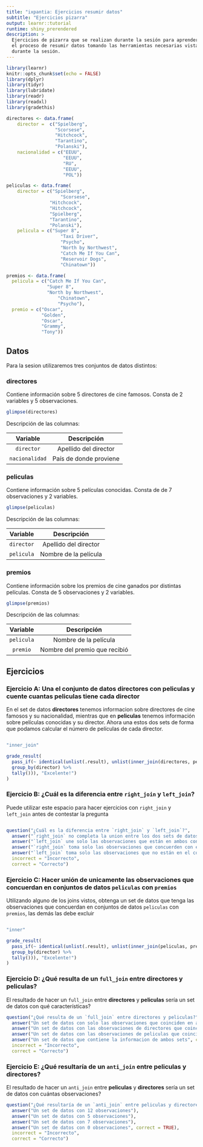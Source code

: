```yaml
---
title: "ixpantia: Ejercicios resumir datos"
subtitle: "Ejercicios pizarra"
output: learnr::tutorial
runtime: shiny_prerendered
description: >
  Ejercicios de pizarra que se realizan durante la sesión para aprender sobre
  el proceso de resumir datos tomando las herramientas necesarias vistas
  durante la sesión.
---
```


```r
library(learnr)
knitr::opts_chunk$set(echo = FALSE)
library(dplyr)
library(tidyr)
library(lubridate)
library(readr)
library(readxl)
library(gradethis)

directores <- data.frame(   
    director =  c("Spielberg",
                  "Scorsese",
                  "Hitchcock",
                  "Tarantino",
                  "Polanski"),    
    nacionalidad = c("EEUU",
                     "EEUU",
                     "RU",
                     "EEUU",
                     "POL"))

peliculas <- data.frame(    
    director = c("Spielberg",
		            "Scorsese",
                "Hitchcock",
              	"Hitchcock",
                "Spielberg",
                "Tarantino",
                "Polanski"),    
    pelicula = c("Super 8",
    		        "Taxi Driver",
    		        "Psycho",
    		        "North by Northwest",
    		        "Catch Me If You Can",
    		        "Reservoir Dogs",
    		        "Chinatown"))

premios <- data.frame(
  pelicula = c("Catch Me If You Can",
               "Super 8",
               "North by Northwest",
    		       "Chinatown",
    		       "Psycho"),
  premio = c("Oscar",
             "Golden",
             "Oscar",
             "Grammy",
             "Tony"))
```


## Datos

Para la sesion utilizaremos tres conjuntos de datos distintos:

### **directores**

Contiene información sobre 5 directores de cine famosos. Consta de 2 variables y 5 observaciones.
```r
glimpse(directores)
```


Descripción de las columnas:

| Variable   | Descripción                      |
|:----------:|:--------------------------------:|
| `director`    | Apellido del director  |
| `nacionalidad`  |  País de donde proviene |



### **peliculas**

Contiene información sobre 5 películas conocidas. Consta de de 7 observaciones y 2 variables. 
```r
glimpse(peliculas)
```

Descripción de las columnas:

| Variable   | Descripción                      |
|:----------:|:--------------------------------:|
| `director`    | Apellido del director  |
| `pelicula`     | Nombre de la película |



### **premios**

Contiene información sobre los premios de cine ganados por distintas películas. Consta de 5 observaciones y 2 variables. 
```r
glimpse(premios)
```

Descripción de las columnas:

| Variable   | Descripción                      |
|:----------:|:--------------------------------:|
| `pelicula`    | Nombre de la película |
| `premio`     |  Nombre del premio que recibió |

## Ejercicios

### Ejercicio A: Una el conjunto de datos **directores** con **peliculas** y cuente cuantas peliculas tiene cada director

En el set de datos **directores** tenemos informacion sobre directores de cine famosos y su nacionalidad, mientras que en **peliculas** tenemos información sobre películas conocidas y su director. Ahora una estos dos sets de forma que podamos calcular el número de películas de cada director. 
```r

```

```r
"inner_join"
```

```r
grade_result(
  pass_if(~ identical(unlist(.result), unlist(inner_join(directores, peliculas) %>% 
  group_by(director) %>% 
  tally())), "Excelente!")
)
```

### Ejercicio B: ¿Cuál es la diferencia entre `right_join` y `left_join`?

Puede utilizar este espacio para hacer ejercicios con `right_join` y `left_join` antes de contestar la pregunta
```r

```

```r
question("¿Cuál es la diferencia entre `right_join` y `left_join`?",
  answer("`right_join` no completa la union entre los dos sets de datos"),
  answer("`left_join` une solo las observaciones que están en ambos conjuntos de datos"),
  answer("`right_join` toma solo las observaciones que concuerden con el set de datos de la derecha", correct = TRUE),
  answer("`left_join` toma solo las observaciones que no están en el conjunto de la izquierda"),
  incorrect = "Incorrecto",
  correct = "Correcto")
```


### Ejercicio C: Hacer unión de unicamente las observaciones que concuerdan en conjuntos de datos `peliculas` con `premios`

Utilizando alguno de los joins vistos, obtenga un set de datos que tenga las observaciones que concuerdan en conjuntos de datos `peliculas` con `premios`, las demás las debe excluir
```r

```

```r
"inner"
```

```r
grade_result(
  pass_if(~ identical(unlist(.result), unlist(inner_join(peliculas, premios) %>% 
  group_by(director) %>% 
  tally())), "Excelente!")
)
```


### Ejercicio D: ¿Qué resulta de un `full_join` entre **directores** y **peliculas**?

El resultado de hacer un `full_join` entre **directores** y **peliculas** sería un set de datos con qué características?

```r
question("¿Qué resulta de un `full_join` entre directores y peliculas?",
  answer("Un set de datos con solo las observaciones que coinciden en ambos casos"),
  answer("Un set de datos con las observaciones de directores que coinciden en peliculas"),
  answer("Un set de datos con las observaciones de peliculas que coinciden en directores"),
  answer("Un set de datos que contiene la informacion de ambos sets", correct = TRUE),
  incorrect = "Incorrecto",
  correct = "Correcto")
```


### Ejercicio E: ¿Qué resultaría de un `anti_join` entre **peliculas** y **directores**? 

El resultado de hacer un `anti_join` entre **peliculas** y **directores** sería un set de datos con cuántas observaciones?
```r
question("¿Qué resultaría de un `anti_join` entre peliculas y directores? ",
  answer("Un set de datos con 12 observaciones"),
  answer("Un set de datos con 5 observaciones"),
  answer("Un set de datos con 7 observaciones"),
  answer("Un set de datos con 0 observaciones", correct = TRUE),
  incorrect = "Incorrecto",
  correct = "Correcto")
```


